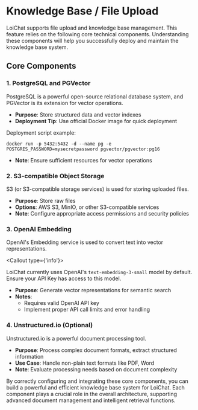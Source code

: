 # Knowledge Base / File Upload

LoiChat supports file upload and knowledge base management. This feature relies on the following core technical components. Understanding these components will help you successfully deploy and maintain the knowledge base system.

## Core Components

### 1. PostgreSQL and PGVector

PostgreSQL is a powerful open-source relational database system, and PGVector is its extension for vector operations.

- **Purpose**: Store structured data and vector indexes
- **Deployment Tip**: Use official Docker image for quick deployment

Deployment script example:

```
docker run -p 5432:5432 -d --name pg -e POSTGRES_PASSWORD=mysecretpassword pgvector/pgvector:pg16
```

- **Note**: Ensure sufficient resources for vector operations

### 2. S3-compatible Object Storage

S3 (or S3-compatible storage services) is used for storing uploaded files.

- **Purpose**: Store raw files
- **Options**: AWS S3, MinIO, or other S3-compatible services
- **Note**: Configure appropriate access permissions and security policies

### 3. OpenAI Embedding

OpenAI's Embedding service is used to convert text into vector representations.

<Callout type={'info'}>

LoiChat currently uses OpenAI's `text-embedding-3-small` model by default. Ensure your API Key has access to this model.

</Callout>

- **Purpose**: Generate vector representations for semantic search
- **Notes**:
  - Requires valid OpenAI API key
  - Implement proper API call limits and error handling

### 4. Unstructured.io (Optional)

Unstructured.io is a powerful document processing tool.

- **Purpose**: Process complex document formats, extract structured information
- **Use Case**: Handle non-plain text formats like PDF, Word
- **Note**: Evaluate processing needs based on document complexity

By correctly configuring and integrating these core components, you can build a powerful and efficient knowledge base system for LoiChat. Each component plays a crucial role in the overall architecture, supporting advanced document management and intelligent retrieval functions.
